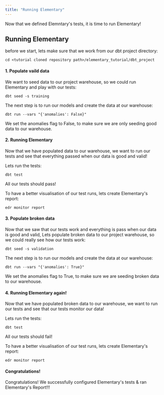 ```yaml
---
title: "Running Elementary"
---
```


Now that we defined Elemntary's tests, it is time to run Elementary!

## Running Elementary

before we start, lets make sure that we work from our dbt project directory:

```shell
cd <tutorial cloned repository path>/elementary_tutorial/dbt_project
```

#### 1. Populate vaild data

We want to seed data to our project warehouse, so we could run Elementary and play with our tests:

```shell
dbt seed -s training
```

The next step is to run our models and create the data at our warehouse:

```shell
dbt run --vars "{'anomalies': False}"
```

<Info>

We set the anomalies flag to False, to make sure we are only seeding good data to our warehouse.

</Info>

#### 2. Running Elementary

Now that we have populated data to our warehouse, we want to run our tests and see that everything passed when our data is good and valid!

Lets run the tests:

```shell
dbt test
```

All our tests should pass!

To have a better visualisation of our test runs, lets create Elementary's report:

```shell
edr monitor report
```

#### 3. Populate broken data

Now that we saw that our tests work and everything is pass when our data is good and valid,
Lets populate broken data to our project warehouse, so we could really see how our tests work:

```shell
dbt seed -s validation
```

The next step is to run our models and create the data at our warehouse:

```shell
dbt run --vars "{'anomalies': True}"
```

<Info>

We set the anomalies flag to True, to make sure we are seeding broken data to our warehouse.

</Info>

#### 4. Running Elementary again!

Now that we have populated broken data to our warehouse, we want to run our tests and see that our tests monitor our data!

Lets run the tests:

```shell
dbt test
```

All our tests should fail!

To have a better visualisation of our test runs, lets create Elementary's report:

```shell
edr monitor report
```

#### Congratulations!

Congratulations! We successfully configured Elementary's tests & ran Elementary's Report!!!
